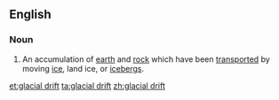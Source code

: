 ==English==

===Noun===
{{en-noun|sg=[[glacial]] [[drift]]}}

# {{geology}} An accumulation of [[earth]] and [[rock]] which have been [[transported]] by moving [[ice]], land ice, or [[icebergs]].

[[et:glacial drift]]
[[ta:glacial drift]]
[[zh:glacial drift]]